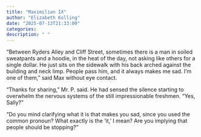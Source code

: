 ```yaml
---
title: "Maximilian IX"
author: "Elizabeth Kolling"
date: "2025-07-13T21:33:00"
categories: 
description: " "
---
```



"Between Ryders Alley and Cliff Street, sometimes there is a man in soiled sweatpants and a hoodie, in the heat of the day, not asking like others for a single dollar. He just sits on the sidewalk with his back arched against the building and neck limp. People pass him, and it always makes me sad. I'm one of them," said Max without eye contact. 

"Thanks for sharing," Mr. P. said. He had sensed the silence starting to overwhelm the nervous systems of the still impressionable freshmen. "Yes, Sally?"

"Do you mind clarifying what it is that makes you sad, since you used the common pronoun? What exactly is the 'it,' I mean? Are you implying that people should be stopping?"

